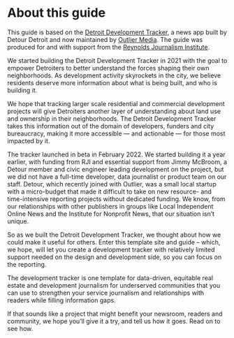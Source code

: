 
# About this guide
This guide is based on the [Detroit Development Tracker](https://developmenttracker.detourdetroiter.com/), a news app built by Detour Detroit and now maintained by [Outlier Media](https://outliermedia.org/). The guide was produced for and with support from the [Reynolds Journalism Institute](https://rjionline.org/). 

We started building the Detroit Development Tracker in 2021 with the goal to empower Detroiters to better understand the forces shaping their own neighborhoods. As development activity skyrockets in the city, we believe residents deserve more information about what is being built, and who is building it.

We hope that tracking larger scale residential and commercial development projects will give Detroiters another layer of understanding about land use and ownership in their neighborhoods. The Detroit Development Tracker takes this information out of the domain of developers, funders and city bureaucracy, making it more accessible — and actionable — for those most impacted by it.

The tracker launched in beta in February 2022. We started building it a year earlier, with funding from RJI and essential support from Jimmy McBroom, a Detour member and civic engineer leading development on the project, but we did not have a full-time developer, data journalist or product team on our staff. Detour, which recently joined with Outlier, was a small local startup with a micro-budget that made it difficult to take on new resource- and time-intensive reporting projects without dedicated funding. We know, from our relationships with other publishers in groups like Local Independent Online News and the Institute for Nonprofit News, that our situation isn’t unique. 

So as we built the Detroit Development Tracker, we thought about how we could make it useful for others. Enter this template site and guide – which, we hope, will let you create a development tracker with relatively limited support needed on the design and development side, so you can focus on the reporting. 

The development tracker is one template for data-driven, equitable real estate and development journalism for underserved communities that you can use to strengthen your service journalism and relationships with readers while filling information gaps. 

If that sounds like a project that might benefit your newsroom, readers and community, we hope you’ll give it a try, and tell us how it goes. Read on to see how. 

<TableOfContents index={0} />
